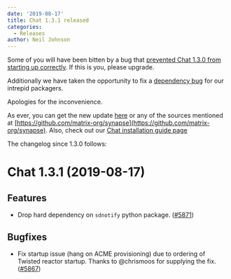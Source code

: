 ```yaml
---
date: '2019-08-17'
title: Chat 1.3.1 released
categories:
  - Releases
author: Neil Johnson
---
```


Some of you will have been bitten by a bug that [prevented Chat 1.3.0 from starting up correctly](https://github.com/matrix-org/synapse/issues/5866). If this is you, please upgrade.

Additionally we have taken the opportunity to fix a [dependency bug](https://github.com/matrix-org/synapse/issues/5865) for our intrepid packagers.

Apologies for the inconvenience.

As ever, you can get the new update [here](https://github.com/matrix-org/synapse/releases/tag/v1.3.1) or any of the sources mentioned at [https://github.com/matrix-org/synapse](https://github.com/matrix-org/synapse). Also, check out our [Chat installation guide page](https://matrix.org/docs/guides/installing-synapse)

The changelog since 1.3.0 follows:

Chat 1.3.1 (2019-08-17)
==========================

Features
--------

- Drop hard dependency on `sdnotify` python package. ([\#5871](https://github.com/matrix-org/synapse/issues/5871))


Bugfixes
--------

- Fix startup issue (hang on ACME provisioning) due to ordering of Twisted reactor startup. Thanks to @chrismoos for supplying the fix. ([\#5867](https://github.com/matrix-org/synapse/issues/5867))
